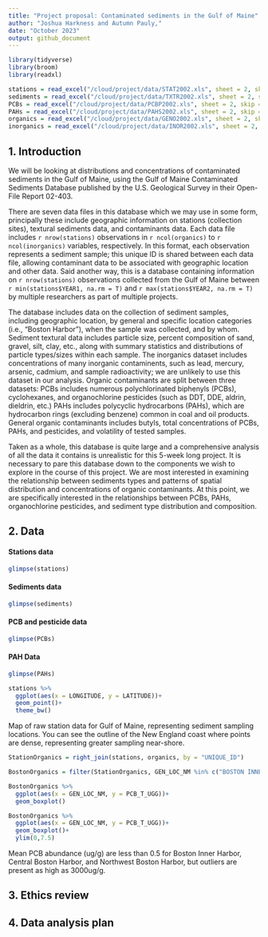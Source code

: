 ```yaml
---
title: "Project proposal: Contaminated sediments in the Gulf of Maine"
author: "Joshua Harkness and Autumn Pauly,"
date: "October 2023"
output: github_document
---
```


```r
library(tidyverse)
library(broom)
library(readxl)
```

```r
stations = read_excel("/cloud/project/data/STAT2002.xls", sheet = 2, skip = 3)
sediments = read_excel("/cloud/project/data/TXTR2002.xls", sheet = 2, skip = 3)
PCBs = read_excel("/cloud/project/data/PCBP2002.xls", sheet = 2, skip = 3)
PAHs = read_excel("/cloud/project/data/PAHS2002.xls", sheet = 2, skip = 3)
organics = read_excel("/cloud/project/data/GENO2002.xls", sheet = 2, skip = 3)
inorganics = read_excel("/cloud/project/data/INOR2002.xls", sheet = 2, skip = 3)
```

## 1. Introduction
We will be looking at distributions and concentrations of contaminated sediments in the Gulf of Maine, using the Gulf of Maine Contaminated Sediments Database published by the U.S. Geological Survey in their Open-File Report 02-403.

There are seven data files in this database which we may use in some form, principally these include geographic information on stations (collection sites), textural sediments data, and contaminants data.  Each data file includes `r nrow(stations)` observations in `r ncol(organics)` to `r ncol(inorganics)` variables, respectively.  In this format, each observation represents a sediment sample; this unique ID is shared between each data file, allowing contaminant data to be associated with geographic location and other data.  Said another way, this is a database containing information on `r nrow(stations)` observations collected from the Gulf of Maine between `r min(stations$YEAR1, na.rm = T)` and `r max(stations$YEAR2, na.rm = T)` by multiple researchers as part of multiple projects.  

The database includes data on the collection of sediment samples, including geographic location, by general and specific location categories (i.e., "Boston Harbor"), when the sample was collected, and by whom.  Sediment textural data includes particle size, percent composition of sand, gravel, silt, clay, etc., along with summary statistics and distributions of particle types/sizes within each sample.  The inorganics dataset includes concentrations of many inorganic contaminents, such as lead, mercury, arsenic, cadmium, and sample radioactivity; we are unlikely to use this dataset in our analysis.  Organic contaminants are split between three datasets: PCBs includes numerous polychlorinated biphenyls (PCBs), cyclohexanes, and organochlorine pesticides (such as DDT, DDE, aldrin, dieldrin, etc.)  PAHs includes polycyclic hydrocarbons (PAHs), which are hydrocarbon rings (excluding benzene) common in coal and oil products.  General organic contaminants includes butyls, total concentrations of PCBs, PAHs, and pesticides, and volatility of tested samples.

Taken as a whole, this database is quite large and a comprehensive analysis of all the data it contains is unrealistic for this 5-week long project.  It is necessary to pare this database down to the components we wish to explore in the course of this project.  We are most interested in examining the relationship between sediments types and patterns of spatial distribution and concentrations of organic contaminants.  At this point, we are specifically interested in the relationships between PCBs, PAHs, organochlorine pesticides, and sediment type distribution and composition.


## 2. Data
#### Stations data
```r
glimpse(stations)
```

#### Sediments data
```r
glimpse(sediments)
```

#### PCB and pesticide data
```r
glimpse(PCBs)
```
#### PAH Data
```r
glimpse(PAHs)
```



```r
stations %>%
  ggplot(aes(x = LONGITUDE, y = LATITUDE))+
  geom_point()+
  theme_bw()
```

Map of raw station data for Gulf of Maine, representing sediment sampling locations.  You can see the outline of the New England coast where points are dense, representing greater sampling near-shore.

```r
StationOrganics = right_join(stations, organics, by = "UNIQUE_ID")
```
```r
BostonOrganics = filter(StationOrganics, GEN_LOC_NM %in% c("BOSTON INNER HARBOR","NORTHWEST BOSTON HARBOR","CENTRAL BOSTON HARBOR"))
```


```r
BostonOrganics %>%
  ggplot(aes(x = GEN_LOC_NM, y = PCB_T_UGG))+
  geom_boxplot()
```
```r
BostonOrganics %>%
  ggplot(aes(x = GEN_LOC_NM, y = PCB_T_UGG))+
  geom_boxplot()+
  ylim(0,7.5)
```
Mean PCB abundance (ug/g) are less than 0.5 for Boston Inner Harbor, Central Boston Harbor, and Northwest Boston Harbor, but outliers are present as high as 3000ug/g.



## 3. Ethics review

## 4. Data analysis plan



